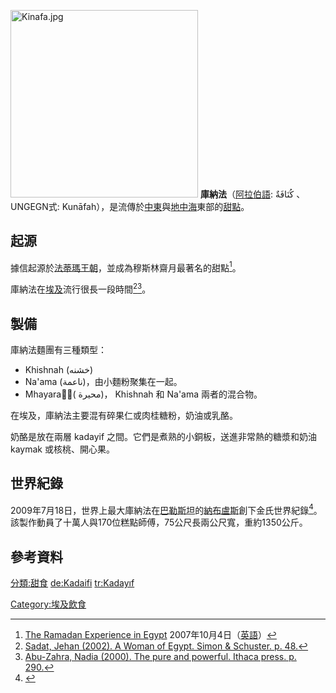 [[Image:Kinafa.jpg|300px]]
'''庫納法'''（[[阿拉伯語|阿拉伯語]]: كُنَافَةٌ 、UNGEGN式: Kunāfah），是流傳於[[中東|中東]]與[[地中海|地中海]]東部的[[西式糕点|甜點]]。

==起源==
據信起源於[[法蒂瑪王朝|法蒂瑪王朝]]，並成為穆斯林齋月最著名的甜點<ref>[http://www.aawsat.com/english/news.asp?section=7&id=10428 The Ramadan Experience in Egypt] {{Wayback|url=http://www.aawsat.com/english/news.asp?section=7&id=10428 |date=20071010155939 }} {{tsl|en|Asharq Al-Awsat}} 2007年10月4日（[[英語|英語]]）</ref>。

庫納法在[[埃及|埃及]]流行很長一段時間<ref>[http://books.google.com/books?id=A5HkylcAkxoC&pg=PA48&dq=kunafa+egypt#v=onepage&q=kunafa%20egypt&f=false Sadat, Jehan (2002).  A Woman of Egypt. Simon & Schuster. p. 48.]</ref><ref>[http://books.google.com/books?id=2unDlVK_AzEC&pg=PA290&dq=kunafa+egypt#v=onepage&q=kunafa%20egypt&f=false Abu-Zahra, Nadia (2000). The pure and powerful.  Ithaca press. p. 290.]</ref>。

==製備==

庫納法麵團有三種類型：
* Khishnah (خشنه)
* Na'ama (ناعمة)，由小麵粉聚集在一起。
* Mhayara(ِِ محيرة)， Khishnah 和 Na'ama 兩者的混合物。

在埃及，庫納法主要混有碎果仁或肉桂糖粉，奶油或乳酪。

奶酪是放在兩層 kadayif 之間。它們是煮熟的小銅板，送進非常熱的糖漿和奶油 kaymak 或核桃、開心果。

==世界紀錄==
2009年7月18日，世界上最大庫納法在[[巴勒斯坦|巴勒斯坦]]的[[納布盧斯|納布盧斯]]創下金氏世界紀錄<ref>{{Cite web |url=http://www.itnsource.com/shotlist//RTV/2009/07/20/RTV1348509/ |title=存档副本 |accessdate=2011-02-28 |archive-date=2017-03-19 |archive-url=https://web.archive.org/web/20170319190420/http://www.itnsource.com/shotlist//RTV/2009/07/20/RTV1348509/ |dead-url=no }}</ref>。該製作動員了十萬人與170位糕點師傅，75公尺長兩公尺寬，重約1350公斤。

==參考資料==
{{reflist}}

{{土耳其飲食}}
[[分類:甜食|分類:甜食]]
[[Category:埃及飲食|Category:埃及飲食]]
[[de:Kadaifi|de:Kadaifi]]
[[tr:Kadayıf|tr:Kadayıf]]